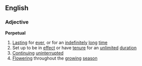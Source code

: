 ==English==
===Adjective===
'''Perpetual'''

# [[Lasting]] for [[ever]], or for an [[indefinitely]] [[long]] [[time]]
# Set up to be in [[effect]] or have [[tenure]] for an [[unlimited]] [[duration]]
# [[Continuing]] [[uninterrupted]]
# [[Flowering]] throughout the [[growing]] [[season]]